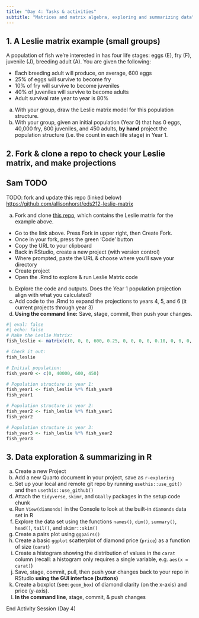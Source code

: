 ```yaml
---
title: "Day 4: Tasks & activities"
subtitle: "Matrices and matrix algebra, exploring and summarizing data"
---
```


## 1. A Leslie matrix example (small groups)

A population of fish we're interested in has four life stages: eggs (E), fry (F), juvenile (J), breeding adult (A). You are given the following:

- Each breeding adult will produce, on average, 600 eggs
- 25% of eggs will survive to become fry
- 10% of fry will survive to become juveniles
- 40% of juveniles will survive to become adults
- Adult survival rate year to year is 80%

a. With your group, draw the Leslie matrix model for this population structure.
b. With your group, given an initial population (Year 0) that has 0 eggs, 40,000 fry, 600 juveniles, and 450 adults, **by hand** project the population structure (i.e. the count in each life stage) in Year 1.

## 2. Fork & clone a repo to check your Leslie matrix, and make projections

::: {.callout-important}
## Sam TODO
TODO: fork and update this repo (linked below) <https://github.com/allisonhorst/eds212-leslie-matrix>
:::

a. Fork and clone [this repo](https://github.com/allisonhorst/eds212-leslie-matrix), which contains the Leslie matrix for the example above. 
  - Go to the link above. Press Fork in upper right, then Create Fork. 
  - Once in your fork, press the green 'Code' button
  - Copy the URL to your clipboard
  - Back in RStudio, create a new project (with version control)
  - Where prompted, paste the URL & choose where you'll save your directory 
  - Create project
  - Open the .Rmd to explore & run Leslie Matrix code

b. Explore the code and outputs. Does the Year 1 population projection align with what you calculated? 
c. Add code to the .Rmd to expand the projections to years 4, 5, and 6 (it current projects through year 3)
d. **Using the command line:** Save, stage, commit, then push your changes.

```r
#| eval: false
#| echo: false
# Make the Leslie Matrix:
fish_leslie <- matrix(c(0, 0, 0, 600, 0.25, 0, 0, 0, 0, 0.10, 0, 0, 0, 0, 0.4, 0.8), nrow = 4, ncol = 4, byrow = TRUE)

# Check it out:
fish_leslie

# Initial population: 
fish_year0 <- c(0, 40000, 600, 450)

# Population structure in year 1:
fish_year1 <- fish_leslie %*% fish_year0
fish_year1

# Population structure in year 2: 
fish_year2 <- fish_leslie %*% fish_year1
fish_year2

# Population structure in year 3: 
fish_year3 <- fish_leslie %*% fish_year2
fish_year3
```

## 3. Data exploration & summarizing in R

a. Create a new Project
b. Add a new Quarto document in your project, save as `r-exploring`
c. Set up your local and remote git repo by running `usethis::use_git()` and then `usethis::use_github()`
d. Attach the `tidyverse`, `skimr`, and `GGally` packages in the setup code chunk
e. Run `View(diamonds)` in the Console to look at the built-in `diamonds` data set in R
f. Explore the data set using the functions `names()`, `dim()`, `summary()`, `head()`, `tail()`, and `skimr::skim()`
g. Create a pairs plot using `ggpairs()`
h. Create a basic `ggplot` scatterplot of diamond price (`price`) as a function of size (`carat`)
i. Create a histogram showing the distribution of values in the `carat` column (recall: a histogram only requires a single variable, e.g. `aes(x = carat)`)
j. Save, stage, commit, pull, then push your changes back to your repo in RStudio **using the GUI interface (buttons)**
k. Create a boxplot (see: `geom_box`) of diamond clarity (on the x-axis) and price (y-axis). 
l. **In the command line**, stage, commit, & push changes

::: {.center-text .body-text-xl .teal-text}
End Activity Session (Day 4)
:::
